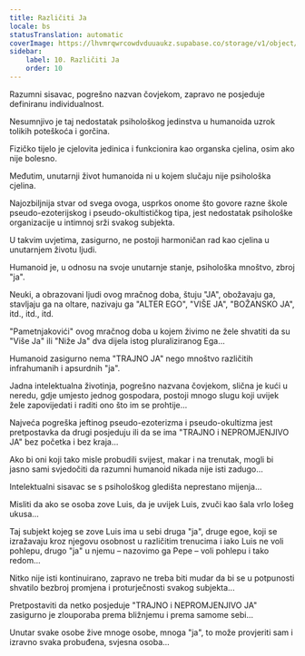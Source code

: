 ```yaml
---
title: Različiti Ja
locale: bs
statusTranslation: automatic
coverImage: https://lhvmrqwrcowdvduuaukz.supabase.co/storage/v1/object/public/strapi-uploads/small_cover-tratado-de-psicologia-revolucionaria.webp-5e15e1cec4e0ebebcde5d7fc7565d8fd.webp
sidebar:
    label: 10. Različiti Ja
    order: 10
---
```

Razumni sisavac, pogrešno nazvan čovjekom, zapravo ne posjeduje definiranu individualnost.

Nesumnjivo je taj nedostatak psihološkog jedinstva u humanoida uzrok tolikih poteškoća i gorčina.

Fizičko tijelo je cjelovita jedinica i funkcionira kao organska cjelina, osim ako nije bolesno.

Međutim, unutarnji život humanoida ni u kojem slučaju nije psihološka cjelina.

Najozbiljnija stvar od svega ovoga, usprkos onome što govore razne škole pseudo-ezoterijskog i pseudo-okultističkog tipa, jest nedostatak psihološke organizacije u intimnoj srži svakog subjekta.

U takvim uvjetima, zasigurno, ne postoji harmoničan rad kao cjelina u unutarnjem životu ljudi.

Humanoid je, u odnosu na svoje unutarnje stanje, psihološka mnoštvo, zbroj "ja".

Neuki, a obrazovani ljudi ovog mračnog doba, štuju "JA", obožavaju ga, stavljaju ga na oltare, nazivaju ga "ALTER EGO", "VIŠE JA", "BOŽANSKO JA", itd., itd., itd.

"Pametnjakovići" ovog mračnog doba u kojem živimo ne žele shvatiti da su "Više Ja" ili "Niže Ja" dva dijela istog pluraliziranog Ega...

Humanoid zasigurno nema "TRAJNO JA" nego mnoštvo različitih infrahumanih i apsurdnih "ja".

Jadna intelektualna životinja, pogrešno nazvana čovjekom, slična je kući u neredu, gdje umjesto jednog gospodara, postoji mnogo slugu koji uvijek žele zapovijedati i raditi ono što im se prohtije...

Najveća pogreška jeftinog pseudo-ezoterizma i pseudo-okultizma jest pretpostavka da drugi posjeduju ili da se ima "TRAJNO i NEPROMJENJIVO JA" bez početka i bez kraja...

Ako bi oni koji tako misle probudili svijest, makar i na trenutak, mogli bi jasno sami svjedočiti da razumni humanoid nikada nije isti zadugo...

Intelektualni sisavac se s psihološkog gledišta neprestano mijenja...

Misliti da ako se osoba zove Luis, da je uvijek Luis, zvuči kao šala vrlo lošeg ukusa...

Taj subjekt kojeg se zove Luis ima u sebi druga "ja", druge egoe, koji se izražavaju kroz njegovu osobnost u različitim trenucima i iako Luis ne voli pohlepu, drugo "ja" u njemu – nazovimo ga Pepe – voli pohlepu i tako redom...

Nitko nije isti kontinuirano, zapravo ne treba biti mudar da bi se u potpunosti shvatilo bezbroj promjena i proturječnosti svakog subjekta...

Pretpostaviti da netko posjeduje "TRAJNO i NEPROMJENJIVO JA" zasigurno je zlouporaba prema bližnjemu i prema samome sebi...

Unutar svake osobe žive mnoge osobe, mnoga "ja", to može provjeriti sam i izravno svaka probuđena, svjesna osoba...

